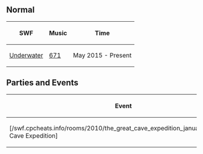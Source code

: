 

==Normal==
<center>
{|class="wikitable"
!SWF!!Music!!Time
|-
|[[media:RoomsUnderwater-May2015.swf|Underwater]]||[[Media:Music671.swf|671]]||May 2015 - Present
|}
</center>

==Parties and Events==
<center>
{|class="wikitable"
!Event
!Music
!Year
|-
|[/swf.cpcheats.info/rooms/2010/the_great_cave_expedition_january/party3.swf Cave Expedition]||{{n/a}}||2010
</center>
|}

{{Places}}